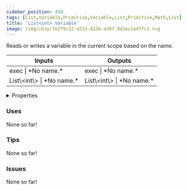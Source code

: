 ```yaml
---
sidebar_position: 434
tags: [List,Variable,Primitive,Variable,List,Primitive,Math,List]
title: 'List<int> Variable'
image: /img/chip/fe2f9c12-d213-4234-a387-9d2ec1ad7fc1.svg
---
```


Reads or writes a variable in the current scope based on the name.



<IChip uuid="fe2f9c12-d213-4234-a387-9d2ec1ad7fc1"/>

<table><thead><tr><th>Inputs</th><th>Outputs</th></tr></thead><tbody><tr><td>exec | *No name.*</td><td>exec | *No name.*</td></tr><tr><td>List\&lt;int\&gt; | *No name.*</td><td>List\&lt;int\&gt; | *No name.*</td></tr></tbody></table>

<details>
  <summary>Properties</summary>
  <div>
    <div>
    <table>
      <tbody>
        <tr>
          <td>Is beta required?</td>
          <td>No</td>
        </tr>
        <tr>
          <td>Is chip a trolling risk?</td>
          <td>No</td>
        </tr>
        <tr>
          <td>Is chip a role assignment risk?</td>
          <td>No</td>
        </tr>
        <tr>
          <td>Chip UUID</td>
          <td>fe2f9c12-d213-4234-a387-9d2ec1ad7fc1</td>
        </tr>
        <tr>
          <td>Room availability</td>
          <td>Available everywhere</td>
        </tr>
      </tbody>
    </table>
    </div>
  </div>
</details>

### Uses

None so far!

### Tips

None so far!

### Issues

None so far!